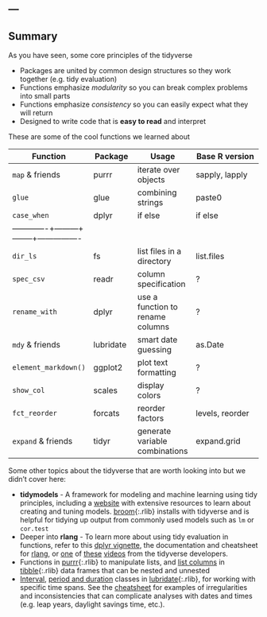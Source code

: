 ---
---

## Summary

As you have seen, some core principles of the tidyverse

* Packages are united by common design structures so they work together (e.g. tidy evaluation)
* Functions emphasize *modularity* so you can break complex problems into small parts
* Functions emphasize *consistency* so you can easily expect what they will return
* Designed to write code that is **easy to read** and interpret

These are some of the cool functions we learned about

| Function    | Package |  Usage    | Base R version |
|-------------+---------+--------+----------------|
| `map` & friends | purrr|  iterate over objects | sapply, lapply |
| `glue` | glue | combining strings | paste0 |
| `case_when` | dplyr | if else | if else |
|-------------+---------+--------+----------------|
| `dir_ls` | fs | list files in a directory | list.files |
| `spec_csv` | readr |  column specification  | ? |
| `rename_with` | dplyr | use a function to rename columns | ? |
| `mdy` & friends | lubridate | smart date guessing | as.Date |
| `element_markdown()` | ggplot2 | plot text formatting | ? |
| `show_col` | scales | display colors | ? |
| `fct_reorder` | forcats | reorder factors | levels, reorder |
| `expand` & friends | tidyr | generate variable combinations | expand.grid |

Some other topics about the tidyverse that are worth looking into but we didn't cover here:

* **tidymodels** - A framework for modeling and machine learning using tidy principles, including a [website](https://www.tidymodels.org/) with extensive resources to learn about creating and tuning models. [broom](){:.rlib} installs with tidyverse and is helpful for tidying up output from commonly used models such as `lm` or `cor.test`
* Deeper into **rlang** - To learn more about using tidy evaluation in functions, refer to this [dplyr vignette](https://dplyr.tidyverse.org/articles/programming.html#one-or-more-user-supplied-expressions), the documentation and cheatsheet for [rlang](https://rlang.r-lib.org/), or [one](https://www.youtube.com/watch?v=nERXS3ssntw) of [these](https://www.youtube.com/watch?v=2-gknoyjL3A) [videos](https://www.youtube.com/watch?v=2BXPLnLMTYo) from the tidyverse developers. 
* Functions in [purrr](){:.rlib} to manipulate lists, and [list columns](https://r4ds.had.co.nz/many-models.html#list-columns-1) in [tibble](){:.rlib} data frames that can be nested and unnested
* [Interval](https://lubridate.tidyverse.org/articles/lubridate.html#time-intervals), [period and duration](https://lubridate.tidyverse.org/articles/lubridate.html#arithmetic-with-date-times) classes in [lubridate](){:.rlib}, for working with specific time spans. See the [cheatsheet](https://rawgit.com/rstudio/cheatsheets/master/lubridate.pdf) for examples of irregularities and inconsistencies that can complicate analyses with dates and times (e.g. leap years, daylight savings time, etc.). 

